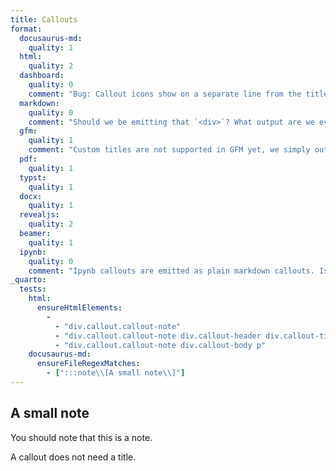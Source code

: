 ```yaml
---
title: Callouts
format:
  docusaurus-md:
    quality: 1
  html: 
    quality: 2
  dashboard:
    quality: 0
    comment: "Bug: Callout icons show on a separate line from the title."
  markdown:
    quality: 0
    comment: "Should we be emitting that `<div>`? What output are we even targeting here?"
  gfm:
    quality: 1
    comment: "Custom titles are not supported in GFM yet, we simply output a new heading."
  pdf:
    quality: 1
  typst:
    quality: 1
  docx:
    quality: 1
  revealjs:
    quality: 2
  beamer:
    quality: 1
  ipynb:
    quality: 0
    comment: "Ipynb callouts are emitted as plain markdown callouts. Is that what we want?"
_quarto:
  tests:
    html:
      ensureHtmlElements:
        - 
          - "div.callout.callout-note"
          - "div.callout.callout-note div.callout-header div.callout-title-container"
          - "div.callout.callout-note div.callout-body p"
    docusaurus-md:
      ensureFileRegexMatches:
        - [":::note\\[A small note\\]"]
---
```


::: {.callout-note}

## A small note

You should note that this is a note.

:::

::: {.callout-warning}

A callout does not need a title.

:::